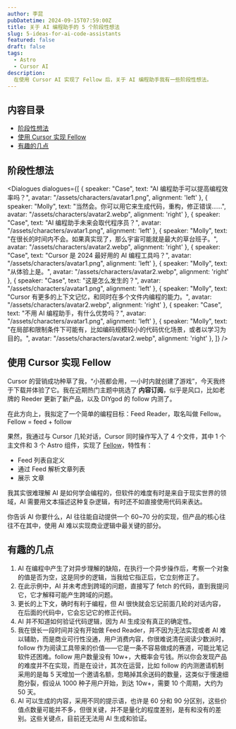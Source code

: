 ```yaml
---
author: 李昆
pubDatetime: 2024-09-15T07:59:00Z
title: 关于 AI 编程助手的 5 个阶段性想法
slug: 5-ideas-for-ai-code-assistants
featured: false
draft: false
tags:
  - Astro
  - Cursor AI
description:
  在使用 Cursor AI 实现了 Fellow 后，关于 AI 编程助手我有一些阶段性想法。
---
```


## 内容目录

* [阶段性想法](#阶段性想法)
* [使用 Cursor 实现 Fellow](#使用-cursor-实现-fellow)
* [有趣的几点](#有趣的几点)


## 阶段性想法

<Dialogues dialogues={[
  { speaker: "Case", text: "AI 编程助手可以提高编程效率吗？", avatar: "/assets/characters/avatar1.png", alignment: 'left'  },
  { speaker: "Molly", text: "当然会。你可以用它来生成代码，重构，修正错误……", avatar: "/assets/characters/avatar2.webp", alignment: 'right' },
  { speaker: "Case", text: "AI 编程助手未来会取代程序员？", avatar: "/assets/characters/avatar1.png", alignment: 'left'  },
  { speaker: "Molly", text: "在很长的时间内不会。如果真实现了，那么宇宙可能就是最大的草台班子。", avatar: "/assets/characters/avatar2.webp", alignment: 'right' },
  { speaker: "Case", text: "Cursor 是 2024 最好用的 AI 编程工具吗？", avatar: "/assets/characters/avatar1.png", alignment: 'left'  },
  { speaker: "Molly", text: "从体验上是。", avatar: "/assets/characters/avatar2.webp", alignment: 'right' },
  { speaker: "Case", text: "这是怎么发生的？", avatar: "/assets/characters/avatar1.png", alignment: 'left'  },
  { speaker: "Molly", text: "Cursor 有更多的上下文记忆，和同时在多个文件内编程的能力。", avatar: "/assets/characters/avatar2.webp", alignment: 'right' },
  { speaker: "Case", text: "不用 AI 编程助手，有什么优势吗？", avatar: "/assets/characters/avatar1.png", alignment: 'left'  },
  { speaker: "Molly", text: "在局部和限制条件下可能有，比如编码规模较小的代码优化场景，或者以学习为目的。", avatar: "/assets/characters/avatar2.webp", alignment: 'right' },
]} />

## 使用 Cursor 实现 Fellow

Cursor 的营销成功种草了我，“小孩都会用，一小时内就创建了游戏”，今天我终于下载并体验了它。我在近期热门主题中挑选了 **内容订阅**，似乎是风口，比如老牌的 Reeder 更新了新产品，以及 DIYgod 的 follow 内测了。

在此方向上，我拟定了一个简单的编程目标：Feed Reader，取名叫做 Fellow。Fellow = feed + follow

果然，我通过与 Cursor 几轮对话，Cursor 同时操作写入了 4 个文件，其中 1 个主文件和 3 个 Astro 组件，实现了 [Fellow](https://likun.cc/fellow)，特性有：

* Feed 列表自定义
* 通过 Feed 解析文章列表
* 展示 文章

我其实很难理解 AI 是如何学会编程的，但软件的难度有时是来自于现实世界的领域，AI 需要用文本描述这种复杂逻辑，有时还不如直接使用代码来表达。

你告诉 AI 你要什么，AI 往往能自动提供一个 60~70 分的实现，但产品的核心往往不在其中，使用 AI 难以实现商业逻辑中最关键的部分。

## 有趣的几点

1. AI 在编程中产生了对异步理解的缺陷，在执行一个异步操作后，考察一个对象的值是否为空，这是同步的逻辑，当我给它指正后，它立刻修正了。
2. 在此示例中，AI 并未考虑到跨域的问题，直接写了 fetch 的代码，直到我提问它，它才解释可能产生跨域的问题。
3. 更长的上下文，确时有利于编程，但 AI 很快就会忘记前面几轮的对话内容，在后面的代码中，它会忘记它的修正代码。
4. AI 并不知道如何验证代码逻辑，因为 AI 生成没有真正的确定性。
5. 我在很长一段时间并没有开始做 Feed Reader，并不因为无法实现或者 AI 难以辅助，而是商业可行性没通，用户消费内容，你很难说清在阅读少数派时，follow 作为阅读工具带来的价值——它是一条不容易做成的赛道，可能比笔记软件还困难。follow 用户数量没有 10w+，大概率会亏钱。所以你会发现产品的难度并不在实现，而是在设计，其次在运营，比如 follow 的内测邀请机制采用的是每 5 天增加一个邀请名额，忽略掉其余送码的数量，这类似于慢速细胞分裂，假设从 1000 种子用户开始，到达 10w+，需要 10 个周期，大约为 50 天。
6. AI 可以生成的内容，采用不同的提示语，也许是 60 分和 90 分区别，这些价值点数量可能并不多，但很关键，并不是量化的程度差别，是有和没有的差别。这些关键点，目前还无法用 AI 生成和验证。




